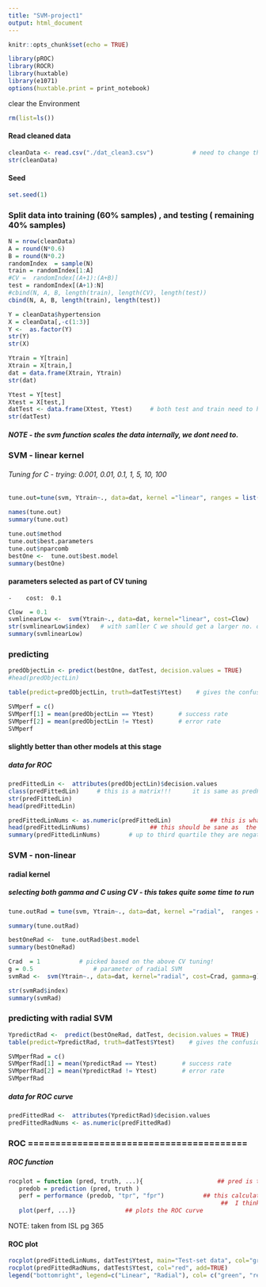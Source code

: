 ```yaml
---
title: "SVM-project1"
output: html_document
---
```


```r
knitr::opts_chunk$set(echo = TRUE)

```

```r
library(pROC)
library(ROCR)
library(huxtable)
library(e1071)
options(huxtable.print = print_notebook)
```


clear the Environment

```r
rm(list=ls())
```



#### Read cleaned data
```r
cleanData <- read.csv("./dat_clean3.csv")           # need to change this if running on your pc
str(cleanData)
```


#### Seed
```r
set.seed(1)
```



###  Split data into training (60% samples) , and testing ( remaining 40% samples)
```r
N = nrow(cleanData)
A = round(N*0.6)
B = round(N*0.2)
randomIndex  = sample(N)
train = randomIndex[1:A]
#CV =  randomIndex[(A+1):(A+B)]
test = randomIndex[(A+1):N]
#cbind(N, A, B, length(train), length(CV), length(test))
cbind(N, A, B, length(train), length(test))
```


```r
Y = cleanData$hypertension
X = cleanData[,-c(1:3)]
Y <-  as.factor(Y)
str(Y)
str(X)
```

```r
Ytrain = Y[train]
Xtrain = X[train,]
dat = data.frame(Xtrain, Ytrain)
str(dat)
```


```r
Ytest = Y[test]
Xtest = X[test,]
datTest <- data.frame(Xtest, Ytest)     # both test and train need to have the same order of variables!  - need to check this!
str(datTest)
```

#####   NOTE - the svm function scales the data internally, we dont need to.
### SVM - linear kernel

###### Tuning for C   - trying:  0.001, 0.01, 0.1, 1, 5, 10, 100

```r
tune.out=tune(svm, Ytrain~., data=dat, kernel ="linear", ranges = list(cost=c(0.001,0.01, 0.1, 1,5,10,100) ))
```

```r
names(tune.out)
summary(tune.out)
```



```r
tune.out$method
tune.out$best.parameters
tune.out$nparcomb
bestOne <-  tune.out$best.model
summary(bestOne)
```

####  parameters selected as part of CV tuning

    -    cost:  0.1 


```r
Clow  = 0.1
svmlinearLow <-  svm(Ytrain~., data=dat, kernel="linear", cost=Clow)   # internally scales the data
str(svmlinearLow$index)   # with samller C we should get a larger no. of SVs
summary(svmlinearLow)
```


### predicting

```r

predObjectLin <- predict(bestOne, datTest, decision.values = TRUE)      ## from the help file  
#head(predObjectLin)

table(predict=predObjectLin, truth=datTest$Ytest)    # gives the confusion matrix
```

```r
SVMperf = c()
SVMperf[1] = mean(predObjectLin == Ytest)       # success rate
SVMperf[2] = mean(predObjectLin != Ytest)       # error rate
SVMperf
```

####  slightly better than other models at this stage






##### data for ROC 


```r
predFittedLin <-  attributes(predObjectLin)$decision.values
class(predFittedLin)     # this is a matrix!!!      it is same as predFitted
str(predFittedLin)
head(predFittedLin)

predFittedLinNums <- as.numeric(predFittedLin)           ## this is what we want for ROC curve
head(predFittedLinNums)                 ## this should be sane as  the internal numbers used to classify   ie,  == head(predFittedLin)
summary(predFittedLinNums)        # up to third quartile they are negative, that means a lot of those are classifed as "no"

```

### SVM  - non-linear


#### radial kernel


##### selecting both gamma and C using CV  - this takes quite some time to run

```r
tune.outRad = tune(svm, Ytrain~., data=dat, kernel ="radial",  ranges = list(cost=c(0.1, 1, 10, 100, 1000), gamma=c(0.5,1,2,3,4) ))    # WARNING: this will hammer the CPU
```

```r
summary(tune.outRad)
```



```r
bestOneRad <-  tune.outRad$best.model
summary(bestOneRad)
```



```r
Crad  = 1           # picked based on the above CV tuning!
g = 0.5                 # parameter of radial SVM
svmRad <-  svm(Ytrain~., data=dat, kernel="radial", cost=Crad, gamma=g)      # training the model with a radial kernel
```


```r
str(svmRad$index)
summary(svmRad)
```


### predicting  with radial SVM

```r
YpredictRad <-  predict(bestOneRad, datTest, decision.values = TRUE)
table(predict=YpredictRad, truth=datTest$Ytest)    # gives the confusion matrix  for radial SVM
```

```r
SVMperfRad = c()
SVMperfRad[1] = mean(YpredictRad == Ytest)       # success rate
SVMperfRad[2] = mean(YpredictRad != Ytest)       # error rate
SVMperfRad
```


##### data for ROC curve

```r
predFittedRad <-  attributes(YpredictRad)$decision.values
predFittedRadNums <- as.numeric(predFittedRad) 
```




### ROC ========================================


##### ROC function
```r
rocplot = function (pred, truth, ...){                     ## pred is the numerical scores/ fitted values of hte model, truth  is the actual Y values from the test set
   predob = prediction (pred, truth )
   perf = performance (predob, "tpr", "fpr")           ## this calculates the measure="tpr", x.measure="fpr"   for each cutoff
                                                            ##  I think it is  just a ratio of tpr/fpr  -  need to check
   plot(perf, ...)}              ## plots the ROC curve
```

NOTE: taken from ISL pg 365



#### ROC plot

```r
rocplot(predFittedLinNums, datTest$Ytest, main="Test-set data", col="green")
rocplot(predFittedRadNums, datTest$Ytest, col="red", add=TRUE)
legend("bottomright", legend=c("Linear", "Radial"), col= c("green", "red"), lty = 1, title = "Linear vs Radial kernel", inset = .02)
```




